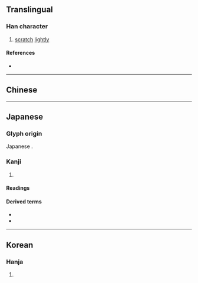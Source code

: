 {{also|搔}}
{{character info}}
==Translingual==
{{ja-forms|掻|[[搔]]|[[搔]]}}

===Han character===
{{Han char|rn=64|rad=手|as=08|sn=11|four=|canj=QELI|ids=⿰扌𧈡}}

# [[scratch]] [[lightly]]

====References====
* {{Han ref|kx=0440.181|hdz=31909.061|uh=63BB|ud=25531}}

----

==Chinese==
{{zh-see|搔|v}}

----

==Japanese==

===Glyph origin===
Japanese {{Han simp|搔|f=蚤|t=𧈡}}.

===Kanji===
{{ja-kanji|grade=uc|rs=手08|kyu=搔}}

# {{rfdef|ja|sort=手08}}

====Readings====
{{ja-readings
|goon=そう<さう
|kanon=そう<さう
|kun=か-く
}}

====Derived terms====
* {{ja-r|掻く|かく}}
* {{ja-r|引っ掻く|ひっかく}}

----

==Korean==

===Hanja===
{{ko-hanja|hangeul=소|eumhun=|rv=so|mr=so|y=so}}

# {{rfdef|ko|sort=手08}}